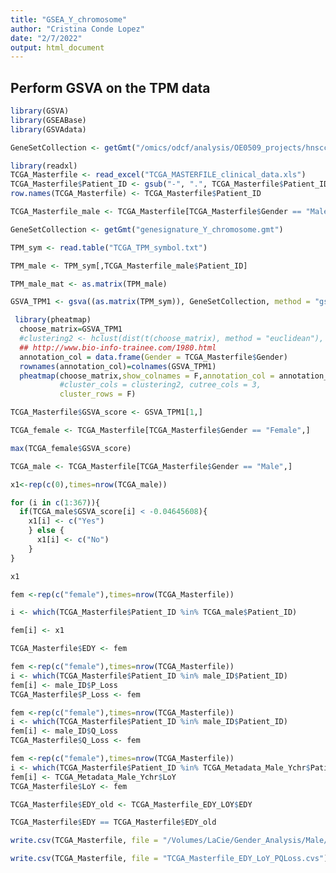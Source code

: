 ```yaml
---
title: "GSEA_Y_chromosome"
author: "Cristina Conde Lopez"
date: "2/7/2022"
output: html_document
---
```


## Perform GSVA on the TPM data

```r
library(GSVA)
library(GSEABase)
library(GSVAdata)
```

```r
GeneSetCollection <- getGmt("/omics/odcf/analysis/OE0509_projects/hnscc/Gender_Analysis/Male/TCGA/EDY/genesignature_Y_chromosome.gmt")
```

```r
library(readxl)
TCGA_Masterfile <- read_excel("TCGA_MASTERFILE_clinical_data.xls")
TCGA_Masterfile$Patient_ID <- gsub("-", ".", TCGA_Masterfile$Patient_ID)
row.names(TCGA_Masterfile) <- TCGA_Masterfile$Patient_ID
```

```r
TCGA_Masterfile_male <- TCGA_Masterfile[TCGA_Masterfile$Gender == "Male",]
```

```r
GeneSetCollection <- getGmt("genesignature_Y_chromosome.gmt")
```

```r
TPM_sym <- read.table("TCGA_TPM_symbol.txt")
```

```r
TPM_male <- TPM_sym[,TCGA_Masterfile_male$Patient_ID]
```

```r
TPM_male_mat <- as.matrix(TPM_male)
```

```r
GSVA_TPM1 <- gsva((as.matrix(TPM_sym)), GeneSetCollection, method = "gsva", annotation = "org.Hs.eg.db", min.sz=5, max.sz=500, parallel.sz = 4, kcdf="Gaussian")
```

```r
 library(pheatmap)
  choose_matrix=GSVA_TPM1
  #clustering2 <- hclust(dist(t(choose_matrix), method = "euclidean"), method = "ward.D2")
  ## http://www.bio-info-trainee.com/1980.html
  annotation_col = data.frame(Gender = TCGA_Masterfile$Gender)
  rownames(annotation_col)=colnames(GSVA_TPM1)
  pheatmap(choose_matrix,show_colnames = F,annotation_col = annotation_col, 
           #cluster_cols = clustering2, cutree_cols = 3, 
           cluster_rows = F)
```

```r
TCGA_Masterfile$GSVA_score <- GSVA_TPM1[1,]
```

```r
TCGA_female <- TCGA_Masterfile[TCGA_Masterfile$Gender == "Female",]
```

```r
max(TCGA_female$GSVA_score)
```

```r
TCGA_male <- TCGA_Masterfile[TCGA_Masterfile$Gender == "Male",]
```

```r
x1<-rep(c(0),times=nrow(TCGA_male))
```

```r
for (i in c(1:367)){
  if(TCGA_male$GSVA_score[i] < -0.04645608){
    x1[i] <- c("Yes")
    } else {
      x1[i] <- c("No")
    }
}
```

```r
x1 
```

```r
fem <-rep(c("female"),times=nrow(TCGA_Masterfile))
```

```r
i <- which(TCGA_Masterfile$Patient_ID %in% TCGA_male$Patient_ID)
```

```r
fem[i] <- x1
```

```r
TCGA_Masterfile$EDY <- fem
```

```r
fem <-rep(c("female"),times=nrow(TCGA_Masterfile))
i <- which(TCGA_Masterfile$Patient_ID %in% male_ID$Patient_ID)
fem[i] <- male_ID$P_Loss
TCGA_Masterfile$P_Loss <- fem
```

```r
fem <-rep(c("female"),times=nrow(TCGA_Masterfile))
i <- which(TCGA_Masterfile$Patient_ID %in% male_ID$Patient_ID)
fem[i] <- male_ID$Q_Loss
TCGA_Masterfile$Q_Loss <- fem
```

```r
fem <-rep(c("female"),times=nrow(TCGA_Masterfile))
i <- which(TCGA_Masterfile$Patient_ID %in% TCGA_Metadata_Male_Ychr$Patient_ID)
fem[i] <- TCGA_Metadata_Male_Ychr$LoY
TCGA_Masterfile$LoY <- fem
```

```r
TCGA_Masterfile$EDY_old <- TCGA_Masterfile_EDY_LOY$EDY
```

```r
TCGA_Masterfile$EDY == TCGA_Masterfile$EDY_old
```


```r
write.csv(TCGA_Masterfile, file = "/Volumes/LaCie/Gender_Analysis/Male/DEG_Analysis/Gender_COX2/TCGA_Masterfile_EDY_LOY.cvs")
```

```r
write.csv(TCGA_Masterfile, file = "TCGA_Masterfile_EDY_LoY_PQLoss.cvs")
```

